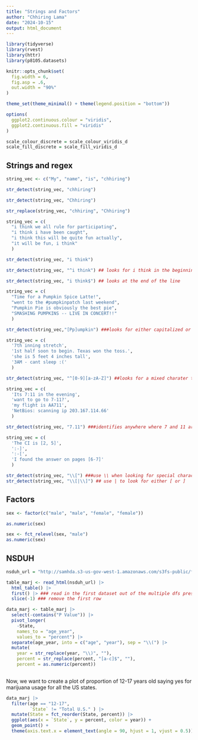 ```yaml
---
title: "Strings and Factors"
author: "Chhiring Lama"
date: "2024-10-15"
output: html_document
---
```


```r
library(tidyverse)
library(rvest)
library(httr)
library(p8105.datasets)

knitr::opts_chunk$set(
  fig.width = 6,
  fig.asp = .6,
  out.width = "90%"
)

theme_set(theme_minimal() + theme(legend.position = "bottom"))

options(
  ggplot2.continuous.colour = "viridis",
  ggplot2.continuous.fill = "viridis"
)

scale_colour_discrete = scale_colour_viridis_d
scale_fill_discrete = scale_fill_viridis_d
```

## Strings and regex
```r
string_vec <- c("My", "name", "is", "chhiring")

str_detect(string_vec, "chhiring")

str_detect(string_vec, "Chhiring")

str_replace(string_vec, "chhiring", "Chhiring")
```

```r
string_vec = c(
  "i think we all rule for participating",
  "i think i have been caught",
  "i think this will be quite fun actually",
  "it will be fun, i think"
  )

str_detect(string_vec, "i think")

str_detect(string_vec, "^i think") ## looks for i think in the beginning of the line

str_detect(string_vec, "i think$") ## looks at the end of the line
```
```r
string_vec = c(
  "Time for a Pumpkin Spice Latte!",
  "went to the #pumpkinpatch last weekend",
  "Pumpkin Pie is obviously the best pie",
  "SMASHING PUMPKINS -- LIVE IN CONCERT!!"
  )

str_detect(string_vec,"[Pp]umpkin") ###looks for either capitalized or not capitalized pumpkin. this missed 'PUMPKINS'


```

```r
string_vec = c(
  '7th inning stretch',
  '1st half soon to begin. Texas won the toss.',
  'she is 5 feet 4 inches tall',
  '3AM - cant sleep :('
  )

str_detect(string_vec, "^[0-9][a-zA-Z]") ##looks for a mixed charater that starts with a number followed by a letter (looks for both lowercase and uppercase letters)
```

```r
string_vec = c(
  'Its 7:11 in the evening',
  'want to go to 7-11?',
  'my flight is AA711',
  'NetBios: scanning ip 203.167.114.66'
  )

str_detect(string_vec, "7.11") ###identifies anywhere where 7 and 11 are separated by a symbol or space
```

```r
string_vec = c(
  'The CI is [2, 5]',
  ':-]',
  ':-[',
  'I found the answer on pages [6-7]'
  )

str_detect(string_vec, "\\[") ###use \\ when looking for special characters that are part of the string
str_detect(string_vec, "\\[|\\]") ## use | to look for either [ or ]
```

## Factors
```r
sex <- factor(c("male", "male", "female", "female"))

as.numeric(sex)
```
```r
sex <- fct_relevel(sex, "male")
as.numeric(sex)
```

## NSDUH
```r
nsduh_url = "http://samhda.s3-us-gov-west-1.amazonaws.com/s3fs-public/field-uploads/2k15StateFiles/NSDUHsaeShortTermCHG2015.htm"

table_marj <- read_html(nsduh_url) |> 
  html_table() |> 
  first() |> ### read in the first dataset out of the multiple dfs present 
  slice(-1) ### remove the first row
```

```r
data_marj <- table_marj |>
  select(-contains("P Value")) |>
  pivot_longer(
    -State,
    names_to = "age_year", 
    values_to = "percent") |> 
  separate(age_year, into = c("age", "year"), sep = "\\(") |> 
  mutate(
    year = str_replace(year, "\\)", ""),
    percent = str_replace(percent, "[a-c]$", ""), 
    percent = as.numeric(percent)) 
  
```

Now, we want to create a plot of proportion of 12-17 years old saying yes for marijuana usage for all the US states. 
```r
data_marj |> 
  filter(age == "12-17", 
         `State` != "Total U.S." ) |> 
  mutate(State = fct_reorder(State, percent)) |> 
  ggplot(aes(x = `State`, y = percent, color = year)) +
  geom_point() +
  theme(axis.text.x = element_text(angle = 90, hjust = 1, vjust = 0.5))
```



